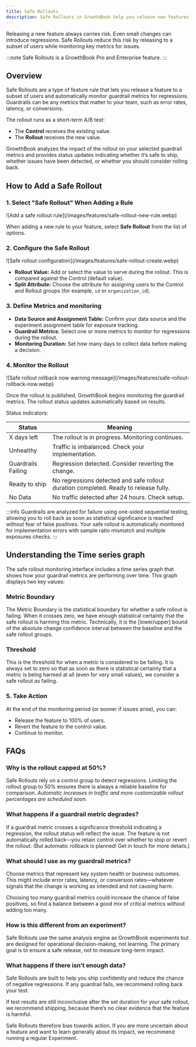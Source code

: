 ```yaml
---
title: Safe Rollouts
description: Safe Rollouts in GrowthBook help you release new features to a subset of users while monitoring guardrail metrics for regressions. Detect issues early and reduce risk in production.
---
```



Releasing a new feature always carries risk. Even small changes can introduce regressions. Safe Rollouts reduce this risk by releasing to a subset of users while monitoring key metrics for issues.

:::note
Safe Rollouts is a GrowthBook Pro and Enterprise feature.
:::

## Overview

Safe Rollouts are a type of feature rule that lets you release a feature to a subset of users and automatically monitor guardrail metrics for regressions. Guardrails can be any metrics that matter to your team, such as error rates, latency, or conversions.

The rollout runs as a short-term A/B test:

- The **Control** receives the existing value.
- The **Rollout** receives the new value.

GrowthBook analyzes the impact of the rollout on your selected guardrail metrics and provides status updates indicating whether it’s safe to ship, whether issues have been detected, or whether you should consider rolling back.

## How to Add a Safe Rollout

### 1. Select "Safe Rollout" When Adding a Rule

<MaxWidthImage border>
![Add a safe rollout rule](/images/features/safe-rollout-new-rule.webp)
</MaxWidthImage>

When adding a new rule to your feature, select **Safe Rollout** from the list of options.

### 2. Configure the Safe Rollout

<MaxWidthImage border>
![Safe rollout configuration](/images/features/safe-rollout-create.webp)
</MaxWidthImage>

- **Rollout Value:** Add or select the value to serve during the rollout. This is compared against the Control (default value).
- **Split Attribute:** Choose the attribute for assigning users to the Control and Rollout groups (for example, `id` or `organization_id`).

### 3. Define Metrics and monitoring

- **Data Source and Assignment Table:** Confirm your data source and the experiment assignment table for exposure tracking.
- **Guardrail Metrics:** Select one or more metrics to monitor for regressions during the rollout.
- **Monitoring Duration:** Set how many days to collect data before making a decision.

### 4. Monitor the Rollout

<MaxWidthImage border>
![Safe rollout rollback now warning message](/images/features/safe-rollout-rollback-now.webp)
</MaxWidthImage>

Once the rollout is published, GrowthBook begins monitoring the guardrail metrics. The rollout status updates automatically based on results.

Status indicators:

| Status             | Meaning                                                                              |
| ------------------ | ------------------------------------------------------------------------------------ |
| X days left        | The rollout is in progress. Monitoring continues.                                    |
| Unhealthy          | Traffic is imbalanced. Check your implementation.                                    |
| Guardrails Failing | Regression detected. Consider reverting the change.                                  |
| Ready to ship      | No regressions detected and safe rollout duration completed. Ready to release fully. |
| No Data            | No traffic detected after 24 hours. Check setup.                                     |

:::info
Guardrails are analyzed for failure using one-sided sequential testing, allowing you to roll back as soon as statistical significance is reached without fear of false positives. Your safe rollout is automatically monitored for implementation errors with sample ratio mismatch and multiple exposures checks.
:::

## Understanding the Time series graph

The safe rollout monitoring interface includes a time series graph that shows how your guardrail metrics are performing over time. This graph displays two key values:

### Metric Boundary

The Metric Boundary is the statistical boundary for whether a safe rollout is failing. When it crosses zero, we have enough statistical certainty that the safe rollout is harming this metric. Technically, it is the [lower/upper] bound of the absolute change confidence interval between the baseline and the safe rollout groups.

### Threshold

This is the threshold for when a metric is considered to be failing. It is always set to zero so that as soon as there is statistical certainty that a metric is being harmed at all (even for very small values), we consider a safe rollout as failing.

### 5. Take Action

At the end of the monitoring period (or sooner if issues arise), you can:

- Release the feature to 100% of users.
- Revert the feature to the control value.
- Continue to monitor.

## FAQs

### Why is the rollout capped at 50%?

Safe Rollouts rely on a control group to detect regressions. Limiting the rollout group to 50% ensures there is always a reliable baseline for comparison. _Automatic increases in traffic and more customizable rollout percentages are scheduled soon._

### What happens if a guardrail metric degrades?

If a guardrail metric crosses a significance threshold indicating a regression, the rollout status will reflect the issue. The feature is not automatically rolled back—you retain control over whether to stop or revert the rollout. (But automatic rollback is planned! Get in touch for more details.)

### What should I use as my guardrail metrics?

Choose metrics that represent key system health or business outcomes. This might include error rates, latency, or conversion rates—whatever signals that the change is working as intended and not causing harm.

Choosing too many guardrail metrics could increase the chance of false positives, so find a balance between a good mix of critical metrics without adding too many.

### How is this different from an experiment?

Safe Rollouts use the same analysis engine as GrowthBook experiments but are designed for operational decision-making, not learning. The primary goal is to ensure a safe release, not to measure long-term impact.

### What happens if there isn’t enough data?

Safe Rollouts are built to help you ship confidently and reduce the chance of negative regressions. If any guardrail fails, we recommend rolling back your test.

If test results are still inconclusive after the set duration for your safe rollout, we recommend shipping, because there’s no clear evidence that the feature is harmful.

Safe Rollouts therefore bias towards action. If you are more uncertain about a feature and want to learn generally about its impact, we recommend running a regular Experiment.
